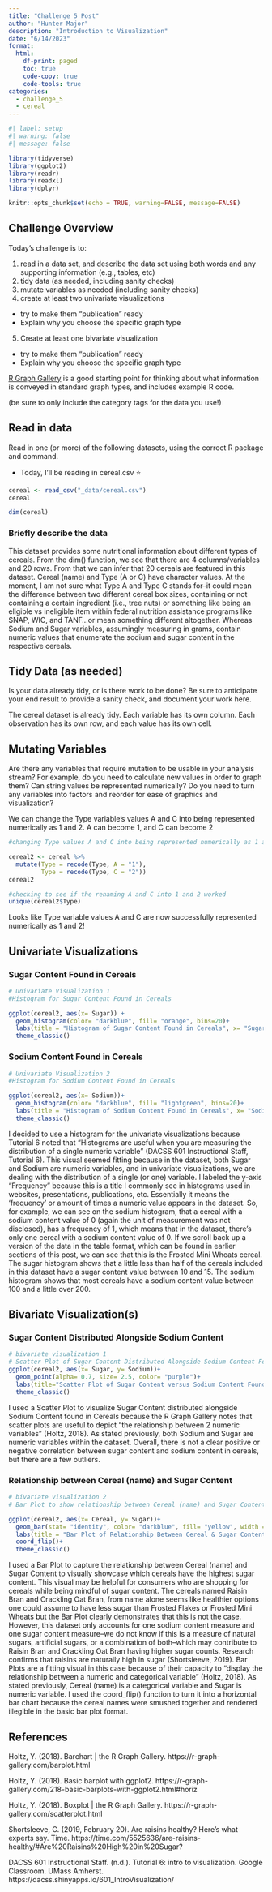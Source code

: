 ```yaml
---
title: "Challenge 5 Post"
author: "Hunter Major"
description: "Introduction to Visualization"
date: "6/14/2023"
format:
  html:
    df-print: paged
    toc: true
    code-copy: true
    code-tools: true
categories:
  - challenge_5
  - cereal
---
```


```r
#| label: setup
#| warning: false
#| message: false

library(tidyverse)
library(ggplot2)
library(readr)
library(readxl)
library(dplyr)

knitr::opts_chunk$set(echo = TRUE, warning=FALSE, message=FALSE)
```

## Challenge Overview

Today's challenge is to:

1)  read in a data set, and describe the data set using both words and any supporting information (e.g., tables, etc)
2)  tidy data (as needed, including sanity checks)
3)  mutate variables as needed (including sanity checks)
4)  create at least two univariate visualizations
   - try to make them "publication" ready
   - Explain why you choose the specific graph type
5)  Create at least one bivariate visualization
   - try to make them "publication" ready
   - Explain why you choose the specific graph type

[R Graph Gallery](https://r-graph-gallery.com/) is a good starting point for thinking about what information is conveyed in standard graph types, and includes example R code.

(be sure to only include the category tags for the data you use!)

## Read in data

Read in one (or more) of the following datasets, using the correct R package and command.

-  Today, I'll be reading in cereal.csv ⭐

```r
cereal <- read_csv("_data/cereal.csv")
cereal
```

```r
dim(cereal)
```

### Briefly describe the data
This dataset provides some nutritional information about different types of cereals. From the dim() function, we see that there are 4 columns/variables and 20 rows. From that we can infer that 20 cereals are featured in this dataset. Cereal (name) and Type (A or C) have character values. At the moment, I am not sure what Type A and Type C stands for--it could mean the difference between two different cereal box sizes, containing or not containing a certain ingredient (i.e., tree nuts) or something like being an eligible vs ineligible item within federal nutrition assistance programs like SNAP, WIC, and TANF...or mean something different altogether. Whereas Sodium and Sugar variables, assumingly measuring in grams, contain numeric values that enumerate the sodium and sugar content in the respective cereals.

## Tidy Data (as needed)

Is your data already tidy, or is there work to be done? Be sure to anticipate your end result to provide a sanity check, and document your work here.

The cereal dataset is already tidy. Each variable has its own column. Each observation has its own row, and each value has its own cell.

## Mutating Variables
Are there any variables that require mutation to be usable in your analysis stream? For example, do you need to calculate new values in order to graph them? Can string values be represented numerically? Do you need to turn any variables into factors and reorder for ease of graphics and visualization?

We can change the Type variable's values A and C into being represented numerically as 1 and 2. A can become 1, and C can become 2

```r
#changing Type values A and C into being represented numerically as 1 and 2

cereal2 <- cereal %>%
  mutate(Type = recode(Type, A = "1"),
         Type = recode(Type, C = "2"))
cereal2

#checking to see if the renaming A and C into 1 and 2 worked
unique(cereal2$Type)

```
Looks like Type variable values A and C are now successfully represented numerically as 1 and 2!

## Univariate Visualizations
### Sugar Content Found in Cereals
```r
# Univariate Visualization 1
#Histogram for Sugar Content Found in Cereals

ggplot(cereal2, aes(x= Sugar)) +
  geom_histogram(color= "darkblue", fill= "orange", bins=20)+
  labs(title = "Histogram of Sugar Content Found in Cereals", x= "Sugar Content", y= "Frequency") +
  theme_classic()
```

### Sodium Content Found in Cereals
```r
# Univariate Visualization 2
#Histogram for Sodium Content Found in Cereals

ggplot(cereal2, aes(x= Sodium))+
  geom_histogram(color= "darkblue", fill= "lightgreen", bins=20)+
  labs(title = "Histogram of Sodium Content Found in Cereals", x= "Sodium Content", y= "Frequency") +
  theme_classic()
```
I decided to use a histogram for the univariate visualizations because Tutorial 6 noted that "Histograms are useful when you are measuring the distribution of a single numeric variable" (DACSS 601 Instructional Staff, Tutorial 6). This visual seemed fitting because in the dataset, both Sugar and Sodium are numeric variables, and in univariate visualizations, we are dealing with the distribution of a single (or one) variable. I labeled the y-axis "Frequency" because this is a title I commonly see in histograms used in websites, presentations, publications, etc. Essentially it means the 'frequency' or amount of times a numeric value appears in the dataset. So, for example, we can see on the sodium histogram, that a cereal with a sodium content value of 0 (again the unit of measurement was not disclosed), has a frequency of 1, which means that in the dataset, there's only one cereal with a sodium content value of 0. If we scroll back up a version of the data in the table format, which can be found in earlier sections of this post, we can see that this is the Frosted Mini Wheats cereal. The sugar histogram shows that a little less than half of the cereals included in this dataset have a sugar content value between 10 and 15. The sodium histogram shows that most cereals have a sodium content value between 100 and a little over 200.


## Bivariate Visualization(s)
### Sugar Content Distributed Alongside Sodium Content

```r
# bivariate visualization 1
# Scatter Plot of Sugar Content Distributed Alongside Sodium Content Found in Cereals
ggplot(cereal2, aes(x= Sugar, y= Sodium))+
  geom_point(alpha= 0.7, size= 2.5, color= "purple")+
  labs(title="Scatter Plot of Sugar Content versus Sodium Content Found in Cereals", x= "Sugar Content", y= "Sodium Content")+
  theme_classic()
```
I used a Scatter Plot to visualize Sugar Content distributed alongside Sodium Content found in Cereals because the R Graph Gallery notes that scatter plots are useful to depict "the relationship between 2 numeric variables" (Holtz, 2018). As stated previously, both Sodium and Sugar are numeric variables within the dataset. Overall, there is not a clear positive or negative correlation between sugar content and sodium content in cereals, but there are a few outliers.

### Relationship between Cereal (name) and Sugar Content
```r
# bivariate visualization 2
# Bar Plot to show relationship between Cereal (name) and Sugar Content

ggplot(cereal2, aes(x= Cereal, y= Sugar))+
  geom_bar(stat= "identity", color= "darkblue", fill= "yellow", width = 1)+
  labs(title = "Bar Plot of Relationship Between Cereal & Sugar Content", x= "Cereal Name", y= "Sugar Content")+
  coord_flip()+
  theme_classic()
```
I used a Bar Plot to capture the relationship between Cereal (name) and Sugar Content to visually showcase which cereals have the highest sugar content. This visual may be helpful for consumers who are shopping for cereals while being mindful of sugar content. The cereals named Raisin Bran and Crackling Oat Bran, from name alone seems like healthier options one could assume to have less sugar than Frosted Flakes or Frosted Mini Wheats but the Bar Plot clearly demonstrates that this is not the case. However, this dataset only accounts for one sodium content measure and one sugar content measure--we do not know if this is a measure of natural sugars, artificial sugars, or a combination of both--which may contribute to Raisin Bran and Crackling Oat Bran having higher sugar counts. Research confirms that raisins are naturally high in sugar (Shortsleeve, 2019). Bar Plots are a fitting visual in this case because of their capacity to "display the relationship between a numeric and categorical variable" (Holtz, 2018). As stated previously, Cereal (name) is a categorical variable and Sugar is numeric variable. I used the coord_flip() function to turn it into a horizontal bar chart because the cereal names were smushed together and rendered illegible in the basic bar plot format.

## References
Holtz, Y. (2018). Barchart | the R Graph Gallery. https://r-graph-gallery.com/barplot.html

Holtz, Y. (2018). Basic barplot with ggplot2. https://r-graph-gallery.com/218-basic-barplots-with-ggplot2.html#horiz

Holtz, Y. (2018). Boxplot | the R Graph Gallery. https://r-graph-gallery.com/scatterplot.html

Shortsleeve, C. (2019, February 20). Are raisins healthy? Here’s what experts say. Time. https://time.com/5525636/are-raisins-healthy/#Are%20Raisins%20High%20in%20Sugar?

DACSS 601 Instructional Staff. (n.d.). Tutorial 6: intro to visualization. Google Classroom. UMass Amherst. https://dacss.shinyapps.io/601_IntroVisualization/


